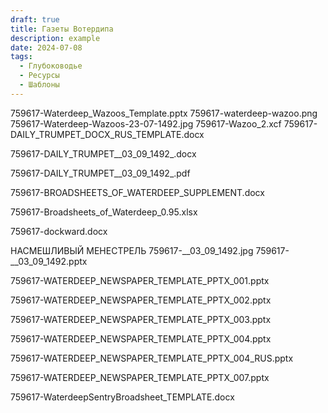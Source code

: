 ```yaml
---
draft: true
title: Газеты Вотердипа
description: example
date: 2024-07-08 
tags:
  - Глубоководье
  - Ресурсы
  - Шаблоны
---
```


759617-Waterdeep_Wazoos_Template.pptx
759617-waterdeep-wazoo.png
759617-Waterdeep-Wazoos-23-07-1492.jpg
759617-Wazoo_2.xcf
759617-DAILY_TRUMPET_DOCX_RUS_TEMPLATE.docx

759617-DAILY_TRUMPET__03_09_1492_.docx

759617-DAILY_TRUMPET__03_09_1492_.pdf

759617-BROADSHEETS_OF_WATERDEEP_SUPPLEMENT.docx

759617-Broadsheets_of_Waterdeep_0.95.xlsx

759617-dockward.docx

НАСМЕШЛИВЫЙ МЕНЕСТРЕЛЬ 759617-__03_09_1492.jpg  759617-__03_09_1492.pptx

759617-WATERDEEP_NEWSPAPER_TEMPLATE_PPTX_001.pptx

759617-WATERDEEP_NEWSPAPER_TEMPLATE_PPTX_002.pptx

759617-WATERDEEP_NEWSPAPER_TEMPLATE_PPTX_003.pptx

759617-WATERDEEP_NEWSPAPER_TEMPLATE_PPTX_004.pptx

759617-WATERDEEP_NEWSPAPER_TEMPLATE_PPTX_004_RUS.pptx

759617-WATERDEEP_NEWSPAPER_TEMPLATE_PPTX_007.pptx

759617-WaterdeepSentryBroadsheet_TEMPLATE.docx